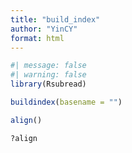 ```yaml
---
title: "build_index"
author: "YinCY"
format: html
---
```



```r
#| message: false
#| warning: false
library(Rsubread)
```

```r
buildindex(basename = "")

align()
```


```r
?align
```

























